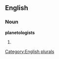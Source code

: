==English==

===Noun===
'''planetologists'''

# {{plural of|[[planetologist]]}}

[[Category:English plurals]]